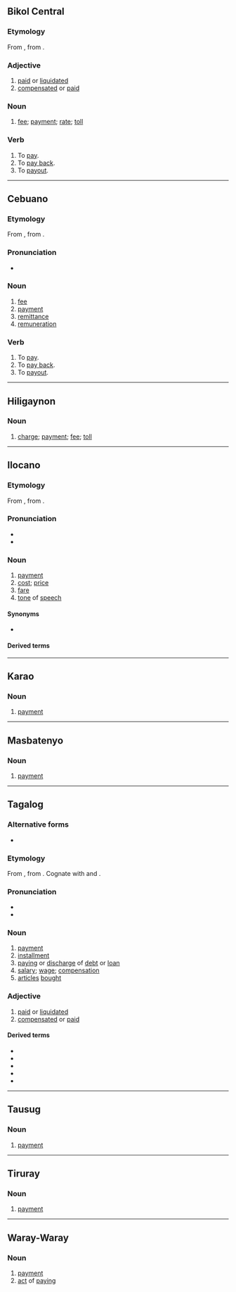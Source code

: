 {{also|bay-ad}}

==Bikol Central==

===Etymology===
From {{inh|bcl|phi-pro|*bayaD}}, from {{inh|bcl|poz-pro|*bayaD}}.

===Adjective===
{{head|bcl|adjective|head=bayád}}

# [[paid]] or [[liquidated]] {{gloss|referring to a loan}}
# [[compensated]] or [[paid]] {{gloss|of one's salary}}

===Noun===
{{head|bcl|noun}}

# [[fee]]; [[payment]]; [[rate]]; [[toll]]

===Verb===
{{head|bcl|verb}}

# To [[pay]].
# To [[pay back]].
# To [[payout]].

----

==Cebuano==

===Etymology===
From {{inh|ceb|phi-pro|*bayaD}}, from {{inh|ceb|poz-pro|*bayaD}}.

===Pronunciation===
* {{hyph|ceb|ba|yad}}

===Noun===
{{head|ceb|verb}}

# [[fee]]
# [[payment]]
# [[remittance]]
# [[remuneration]]

===Verb===
{{head|ceb|verb}}

# To [[pay]].
# To [[pay back]].
# To [[payout]].

----

==Hiligaynon==

===Noun===
{{hil-noun|head=báyad}}

# [[charge]]; [[payment]]; [[fee]]; [[toll]]

----

==Ilocano==

===Etymology===
From {{inh|ilo|phi-pro|*bayaD}}, from {{inh|ilo|poz-pro|*bayaD}}.

===Pronunciation===
* {{IPA|ilo|/ˈbajad/}}
* {{hyph|ilo|ba|yad}}

===Noun===
{{ilo-noun|báyad}}

# [[payment]]
# [[cost]]; [[price]]
# [[fare]]
# [[tone]] of [[speech]]

====Synonyms====
* {{sense|payment}} {{l|ilo|bales}}

====Derived terms====
{{der3|ilo|bayadan}}

----

==Karao==

===Noun===
{{head|kyj|noun}}

# [[payment]]

----

==Masbatenyo==

===Noun===
{{head|msb|noun}}

# [[payment]]

----

==Tagalog==

===Alternative forms===
* {{alter|tl|bayar}} {{q|obsolete}}

===Etymology===
From {{inh|tl|phi-pro|*bayaD||to pay}}, from {{inh|tl|poz-pro|*bayaD}}. Cognate with {{cog|id|-}} and {{cog|ms|bayar}}.

===Pronunciation===
* {{tl-IPA}}
* {{hyph|tl|ba|yad}}

===Noun===
{{tl-noun}}

# [[payment]]
# [[installment]]
# [[paying]] or [[discharge]] of [[debt]] or [[loan]]
# [[salary]]; [[wage]]; [[compensation]]
# [[article]]s [[bought]]

===Adjective===
{{tl-adj|head=bayád}}

# [[paid]] or [[liquidated]] {{gloss|referring to a loan}}
# [[compensated]] or [[paid]] {{gloss|of one's salary}}

====Derived terms====
{{der-top}}
* {{l|tl|bayaran}}
* {{l|tl|kabayaran}}
* {{l|tl|mabayaran}}
* {{l|tl|magbayad}}
* {{l|tl|makapagbayad}}
{{der-bottom}}

----

==Tausug==

===Noun===
{{head|tsg|noun}}

# [[payment]]

----

==Tiruray==

===Noun===
{{head|tiy|noun}}

# [[payment]]

----

==Waray-Waray==

===Noun===
{{head|war|noun}}

# [[payment]]
# [[act]] of [[pay]]ing
